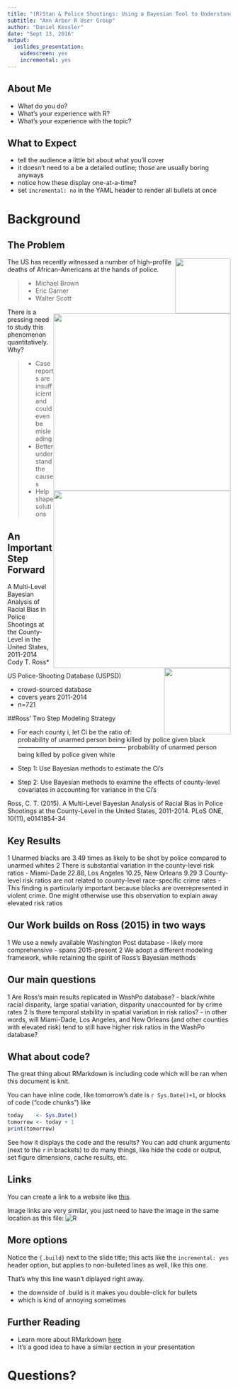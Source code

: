 ```yaml
---
title: "(R)Stan & Police Shootings: Using a Bayesian Tool to Understand a Real World Problem"
subtitle: "Ann Arbor R User Group"
author: "Daniel Kessler"
date: "Sept 13, 2016"
output:
  ioslides_presentation:
    widescreen: yes
    incremental: yes
---
```


## About Me
- What do you do?
- What's your experience with R?
- What's your experience with the topic?

## What to Expect
 - tell the audience a little bit about what you'll cover
 - it doesn't need to a be a detailed outline; those are usually boring anyways
 - notice how these display one-at-a-time?
 - set `incremental: no` in the YAML header to render all bullets at once

# Background

## The Problem
<img src="Picture2.png" style="float:right;" width=125px>
<img src="Picture1.png" style="float:right;" width=400px>
The US has recently witnessed a number of high-profile deaths of African-Americans at the hands of police.

> - Michael Brown
> - Eric Garner
> - Walter Scott

<img src="Picture3.png" style="float:right;" width=400px>
There is a pressing need to study this phenomenon quantitatively. Why?

> - Case reports are insufficient and could even be misleading
> - Better understand the causes
> - Help shape solutions

## An Important Step Forward
<img src="Picture4.png" style="float:right;" width=150px>
A Multi-Level Bayesian Analysis of Racial Bias in Police Shootings at the County-Level in the United States, 2011-2014
Cody T. Ross*

US Police-Shooting Database (USPSD)

- crowd-sourced database
- covers years 2011-2014
- n=721

##Ross' Two Step Modeling Strategy

- For each county i, let Ci be the ratio of:
probability of unarmed person being killed by police given black
----------------------------------------------------
probability of unarmed person being killed by police given white
 
- Step 1: Use Bayesian methods to estimate the Ci's
- Step 2: Use Bayesian methods to examine the effects of county-level covariates in accounting for variance in the Ci's
 
Ross, C. T. (2015). A Multi-Level Bayesian Analysis of Racial Bias in Police Shootings at the County-Level in the United States, 2011-2014. PLoS ONE, 10(11), e0141854-34

## Key Results
1 Unarmed blacks are 3.49 times as likely to be shot by police compared to unarmed whites
2 There is substantial variation in the county-level risk ratios
- Miami-Dade 22.88, Los Angeles 10.25, New Orleans 9.29
3 County-level risk ratios are not related to county-level race-specific crime rates
- This finding is particularly important because blacks are overrepresented in violent crime. One might otherwise use this observation to explain away elevated risk ratios
  
## Our Work builds on Ross (2015) in two ways
1 We use a newly available Washington Post database
- likely more comprehensive
- spans 2015-present
2 We adopt a different modeling framework, while retaining the spirit of Ross's Bayesian methods

## Our main questions
1 Are Ross's main results replicated in WashPo database?
- black/white racial disparity, large spatial variation, disparity unaccounted for by crime rates
2 Is there temporal stability in spatial variation in risk ratios?
- in other words, will Miami-Dade, Los Angeles, and New Orleans (and other counties with elevated risk) tend to still have higher risk ratios in the WashPo database?
  

## What about code?
The great thing about RMarkdown is including code which will be ran when this document is knit.

You can have inline code, like tomorrow's date is `r Sys.Date()+1`, or blocks of code ("code chunks") like

```r
today    <- Sys.Date()
tomorrow <- today + 1
print(tomorrow)
```

See how it displays the code and the results? You can add chunk arguments (next to the `r` in brackets) to do many things, like hide the code or output, set figure dimensions, cache results, etc.

## Links
You can create a link to a website like [this](https://github.com/AnnArborRUserGroup/Presentations).

Image links are very similar, you just need to have the image in the same location as this file: ![R](R.jpg)

## More options {.build}
Notice the `{.build}` next to the slide title; this acts like the `incremental: yes` header option, but applies to non-bulleted lines as well, like this one.

That's why this line wasn't diplayed right away.

- the downside of .build is it makes you double-click for bullets
- which is kind of annoying sometimes

## Further Reading
- Learn more about RMarkdown [here](http://rmarkdown.rstudio.com/)
- It's a good idea to have a similar section in your presentation

# Questions?
